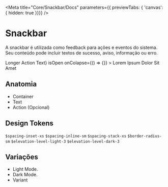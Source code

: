 
<Meta
  title="Core/Snackbar/Docs"
  parameters={{ previewTabs: { 'canvas': { hidden: true }}}}
/>

# Snackbar
A snackbar é utilizada como feedback para ações e eventos do sistema. Seu conteúdo pode incluir textos de sucesso, aviso, informação ou erro.

<Canvas>
  <Snackbar
    action={<span>Longer Action Text</span>}
    isOpen
    onColapse={() => {}}
  >
    <Text>
      Lorem Ipsum Dolor Sit Amet
    </Text>
  </Snackbar>
</Canvas>

## Anatomia
* Container
* Text
* Action (Opcional)


## Design Tokens
`$spacing-inset-xs`
`$spacing-inline-sm`
`$spacing-stack-xs`
`$border-radius-sm`
`$elevation-level-light-3`
`$elevation-level-dark-3`

## Variações
* Light Mode.
* Dark Mode.
* Variant